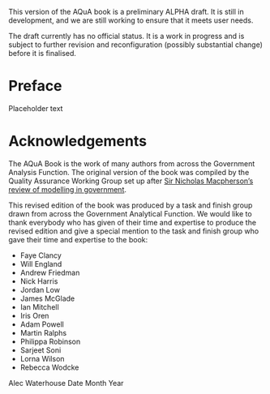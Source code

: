 ::: {.callout-important}
This version of the AQuA book is a preliminary ALPHA draft.  It is still in development, and we are still working to ensure that it meets user needs. 

The draft currently has no official status. It is a work in progress and is subject to further revision and reconfiguration (possibly substantial change) before it is finalised. 
:::

# Preface {.unnumbered}
Placeholder text

# Acknowledgements {.unnumbered}

The AQuA Book is the work of many authors from across the Government Analysis Function. The original version of the book was compiled by the Quality Assurance Working Group set up after [Sir Nicholas Macpherson's review of modelling in government](https://www.gov.uk/government/publications/review-of-quality-assurance-of-government-models). 

This revised edition of the book was produced by a task and finish group drawn from across the Government Analytical Function. We would like to thank everybody who has given of their time and expertise to produce the revised edition and give a special mention to the task and finish group who gave their time and expertise to the book:


* Faye Clancy	
* Will England
* Andrew Friedman	
* Nick Harris
* Jordan Low	
* James McGlade
* Ian Mitchell
* Iris Oren
* Adam Powell
* Martin Ralphs
* Philippa Robinson
* Sarjeet Soni
* Lorna Wilson
* Rebecca Wodcke

Alec Waterhouse
Date Month Year
